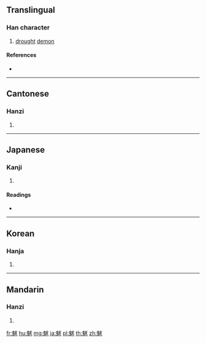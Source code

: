 {{character info/new}}
==Translingual==

===Han character===
{{Han char|rn=194|rad=鬼|as=05|sn=15|four=23214|canj=HIIKE,HIIKK}}

# [[drought]] [[demon]]

====References====
* {{Han ref|kx=1461.240|dkj=45806|dj=1995.200|hdz=74430.050|uh=9B43|ud=39747|bh=E8D9|bd=59609}}

----

==Cantonese==

===Hanzi===
{{yue-hanzi|jyut=[[baat6]]|y=baat6}}

# {{defn|lang=yue|sort=鬼05}}

----

==Japanese==

===Kanji===
{{ja-kanji|grade=|rs=鬼05}}

# {{defn|lang=ja|sort=鬼05}}

====Readings====
* {{ja-readings|on=[[ばつ]] (batsu), [[はつ]] (hatsu)|kun=[[ひでり]] (hideri)}}

----

==Korean==

===Hanja===
{{ko-hanja|hangeul=발|eumhun=|rv=bal|mr=pal|y=pal}}

# {{defn|lang=ko|sort=鬼05}}

----

==Mandarin==

===Hanzi===
{{cmn-hanzi|pin=[[bá]] ([[ba2]])|wg=pa<sup>2</sup>}}

# {{defn|lang=cmn|sort=鬼05}}

[[fr:魃]]
[[hu:魃]]
[[mg:魃]]
[[ja:魃]]
[[pl:魃]]
[[th:魃]]
[[zh:魃]]